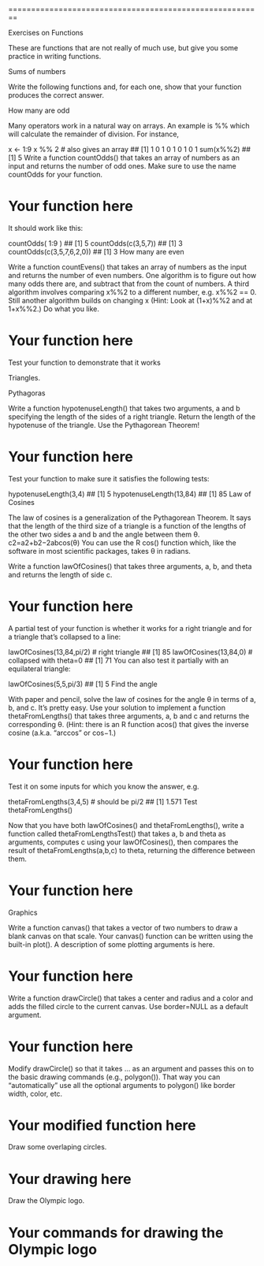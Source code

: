 
========================================================

Exercises on Functions

These are functions that are not really of much use, but give you some practice in writing functions.

Sums of numbers

Write the following functions and, for each one, show that your function produces the correct answer.

How many are odd

Many operators work in a natural way on arrays. An example is %% which will calculate the remainder of division. For instance,

x <- 1:9
x %% 2 # also gives an array
## [1] 1 0 1 0 1 0 1 0 1
sum(x%%2)
## [1] 5
Write a function countOdds() that takes an array of numbers as an input and returns the number of odd ones. Make sure to use the name countOdds for your function.

# Your function here
It should work like this:

countOdds( 1:9 )
## [1] 5
countOdds(c(3,5,7))
## [1] 3
countOdds(c(3,5,7,6,2,0))
## [1] 3
How many are even

Write a function countEvens() that takes an array of numbers as the input and returns the number of even numbers. One algorithm is to figure out how many odds there are, and subtract that from the count of numbers. A third algorithm involves comparing x%%2 to a different number, e.g. x%%2 == 0. Still another algorithm builds on changing x (Hint: Look at (1+x)%%2 and at 1+x%%2.) Do what you like.

# Your function here
Test your function to demonstrate that it works

Triangles.

Pythagoras

Write a function hypotenuseLength() that takes two arguments, a and b specifying the length of the sides of a right triangle. Return the length of the hypotenuse of the triangle. Use the Pythagorean Theorem!

# Your function here
Test your function to make sure it satisfies the following tests:

hypotenuseLength(3,4)
## [1] 5
hypotenuseLength(13,84)
## [1] 85
Law of Cosines

The law of cosines is a generalization of the Pythagorean Theorem. It says that the length of the third size of a triangle is a function of the lengths of the other two sides a and b and the angle between them θ.
c2=a2+b2−2abcos(θ)
You can use the R cos() function which, like the software in most scientific packages, takes θ in radians.

Write a function lawOfCosines() that takes three arguments, a, b, and theta and returns the length of side c.

# Your function here
A partial test of your function is whether it works for a right triangle and for a triangle that's collapsed to a line:

lawOfCosines(13,84,pi/2) # right triangle
## [1] 85
lawOfCosines(13,84,0) # collapsed with theta=0
## [1] 71
You can also test it partially with an equilateral triangle:

lawOfCosines(5,5,pi/3)
## [1] 5
Find the angle

With paper and pencil, solve the law of cosines for the angle θ in terms of a, b, and c. It's pretty easy. Use your solution to implement a function thetaFromLengths() that takes three arguments, a, b and c and returns the corresponding θ. (Hint: there is an R function acos() that gives the inverse cosine (a.k.a. “arccos” or cos−1.)

# Your function here
Test it on some inputs for which you know the answer, e.g.

thetaFromLengths(3,4,5) # should be pi/2
## [1] 1.571
Test thetaFromLengths()

Now that you have both lawOfCosines() and thetaFromLengths(), write a function called thetaFromLengthsTest() that takes a, b and theta as arguments, computes c using your lawOfCosines(), then compares the result of thetaFromLengths(a,b,c) to theta, returning the difference between them.

# Your function here
Graphics

Write a function canvas() that takes a vector of two numbers to draw a blank canvas on that scale. Your canvas() function can be written using the built-in plot(). A description of some plotting arguments is here.

# Your function here
Write a function drawCircle() that takes a center and radius and a color and adds the filled circle to the current canvas. Use border=NULL as a default argument.

# Your function here
Modify drawCircle() so that it takes ... as an argument and passes this on to the basic drawing commands (e.g., polygon()). That way you can “automatically” use all the optional arguments to polygon() like border width, color, etc.

# Your modified function here
Draw some overlaping circles.

# Your drawing here
Draw the Olympic logo.

# Your commands for drawing the Olympic logo